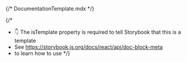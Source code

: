 {/* DocumentationTemplate.mdx */}



{/*
  * 👇 The isTemplate property is required to tell Storybook that this is a template
  * See https://storybook.js.org/docs/react/api/doc-block-meta
  * to learn how to use
*/}

<Meta isTemplate/>

<Title/>

# Default implementation

<Primary/>

## Inputs

<Controls/>

---

## Additional variations


<Stories/>
